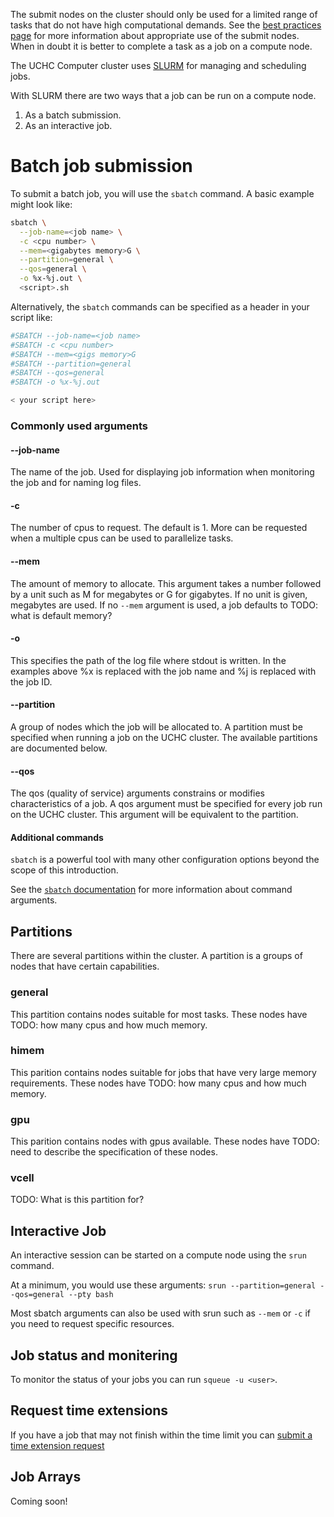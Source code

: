 The submit nodes on the cluster should only be used for a limited range of tasks that do not have high computational demands. See the [best practices page]() for more information about appropriate use of the submit nodes. When in doubt it is better to complete a task as a job on a compute node. 

The UCHC Computer cluster uses [SLURM](https://slurm.schedmd.com) for managing and scheduling jobs. 

With SLURM there are two ways that a job can be run on a compute node. 

1. As a batch submission.
2. As an interactive job.

# Batch job submission
To submit a batch job, you will use the `sbatch` command. A basic example might look like: 

```bash
sbatch \
  --job-name=<job name> \
  -c <cpu number> \
  --mem=<gigabytes memory>G \
  --partition=general \
  --qos=general \
  -o %x-%j.out \
  <script>.sh
```

Alternatively, the `sbatch` commands can be specified as a header in your script like:

```bash
#SBATCH --job-name=<job name>
#SBATCH -c <cpu number> 
#SBATCH --mem=<gigs memory>G
#SBATCH --partition=general
#SBATCH --qos=general
#SBATCH -o %x-%j.out

< your script here>
```

### Commonly used arguments

#### \-\-job-name
The name of the job. Used for displaying job information when monitoring the job and for naming log files.

#### \-c
The number of cpus to request. The default is 1. More can be requested when a multiple cpus can be used to parallelize tasks.

#### \-\-mem
The amount of memory to allocate. This argument takes a number followed by a unit such as M for megabytes or G for gigabytes. If no unit is given, megabytes are used. If no `--mem` argument is used, a job defaults to TODO: what is default memory?

#### \-o
This specifies the path of the log file where stdout is written. In the examples above %x is replaced with the job name and %j is replaced with the job ID. 

#### \-\-partition
A group of nodes which the job will be allocated to. A partition must be specified when running a job on the UCHC cluster. The available partitions are documented below. 

#### \-\-qos
The qos (quality of service) arguments constrains or modifies characteristics of a job. A qos argument must be specified for every job run on the UCHC cluster. This argument will be equivalent to the partition. 

#### Additional commands
`sbatch` is a powerful tool with many other configuration options beyond the scope of this introduction.

See the [`sbatch` documentation](https://slurm.schedmd.com/sbatch.html) for more information about command arguments.


## Partitions
There are several partitions within the cluster. A partition is a groups of nodes that have certain capabilities. 

### general
This partition contains nodes suitable for most tasks. These nodes have TODO: how many cpus and how much memory. 

### himem
This parition contains nodes suitable for jobs that have very large memory requirements. These nodes have TODO: how many cpus and how much memory. 

### gpu
This parition contains nodes with gpus available. These nodes have TODO: need to describe the specification of these nodes. 

### vcell
TODO: What is this partition for?



## Interactive Job
An interactive session can be started on a compute node using the `srun` command.

At a minimum, you would use these arguments:
`srun --partition=general --qos=general --pty bash`

Most sbatch arguments can also be used with srun such as `--mem` or `-c` if you need to request specific resources.


## Job status and monitering
To monitor the status of your jobs you can run `squeue -u <user>`. 

## Request time extensions
If you have a job that may not finish within the time limit you can [submit a time extension request](https://bioinformatics.uconn.edu/contact-us/xanadu-hpc-job-extension/)

## Job Arrays
Coming soon!

<!-- ## Nextflow 
Mention the institutional profile and make one for mantis
-->
